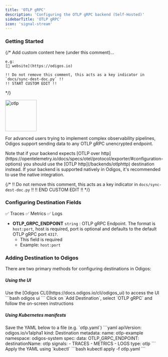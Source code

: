 ```yaml
---
title: 'OTLP gRPC'
description: 'Configuring the OTLP gRPC backend (Self-Hosted)'
sidebarTitle: 'OTLP gRPC'
icon: 'signal-stream'
---
```


### Getting Started

{/*
    Add custom content here (under this comment)...

    e.g:
    [🔗 website](https://odigos.io)

    !! Do not remove this comment, this acts as a key indicator in `docs/sync-dest-doc.py` !!
    !! START CUSTOM EDIT !!
*/}

<img src='https://d15jtxgb40qetw.cloudfront.net/opentelemetry.svg' alt='otlp' width="100" height="100" className="not-prose" />

For advanced users trying to implement complex observability pipelines, Odigos support sending data to any OTLP gRPC unencrypted endpoint.

<Note>
  Note that if your backend expects [OTLP over http](https://opentelemetry.io/docs/specs/otel/protocol/exporter/#configuration-options) you should use the [OTLP http](/backends/otlphttp) destination instead.
</Note>

<Tip>
  If your backend is supported natively in Odigos, it's recommended to use the native integration.
</Tip>

{/*
    !! Do not remove this comment, this acts as a key indicator in `docs/sync-dest-doc.py` !!
    !! END CUSTOM EDIT !!
*/}

### Configuring Destination Fields

<Accordion title="Supported Signals:">
  ✅ Traces
  ✅ Metrics
  ✅ Logs
</Accordion>

- **OTLP_GRPC_ENDPOINT** `string` : OTLP gRPC Endpoint. The format is `host:port`, host is required, port is optional and defaults to the default OTLP gRPC port `4317`.
  - This field is required
  - Example: `host:port`

### Adding Destination to Odigos

There are two primary methods for configuring destinations in Odigos:

##### **Using the UI**

<Steps>
  <Step>
    Use the [Odigos CLI](https://docs.odigos.io/cli/odigos_ui) to access the UI
    ```bash
    odigos ui
    ```
  </Step>
  <Step>
    Click on `Add Destination`, select `OTLP gRPC` and follow the on-screen instructions
  </Step>
</Steps>

##### **Using Kubernetes manifests**

<Steps>
  <Step>
    Save the YAML below to a file (e.g. `otlp.yaml`)
    ```yaml
    apiVersion: odigos.io/v1alpha1
    kind: Destination
    metadata:
      name: otlp-example
      namespace: odigos-system
    spec:
      data:
        OTLP_GRPC_ENDPOINT: <OTLP gRPC Endpoint>
      destinationName: otlp
      signals:
      - TRACES
      - METRICS
      - LOGS
      type: otlp
    ```
  </Step>
  <Step>
    Apply the YAML using `kubectl`
    ```bash
    kubectl apply -f otlp.yaml
    ```
  </Step>
</Steps>